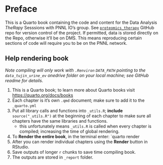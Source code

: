 # Preface {.unnumbered}

This is a Quarto book containing the code and content for the Data Analysis *TheRapy* Sesssions with PNNL IO's group. See [`proteomics_therapy`](https://github.com/PNNL-Comp-Mass-Spec/proteomics_therapy) GitHub repo for version control of the project. If permitted, data is stored directly on the Repo, otherwise it'll be on DMS. This means reproducing certain sections of code will require you to be on the PNNL network. 


::: {.callout-tip collapse="true"}

## Help rendering book

*Note compiling will only work with `.Renviron` `DATA_PATH` pointing to the `data_tujin_urine_ev` onedrive folder on your local machine; see GitHub readme for details*.

1. This is a Quarto book; to learn more about Quarto books visit <https://quarto.org/docs/books>
2. Each chapter is it's own `.qmd` document; make sure to add it to the `_quarto.yml`
3. Put all library calls and functions into `_utils.R`; **include** `source("_utils.R")` at the beginning of each chapter to make sure all chapters have the same libraries and functions.
   - this unfortunately means `_utils.R` is called when every chapter is compiled; increasing the time of global rendering. 
4. To **Render the entire book**, in the terminal enter: `quarto render 
5. After you can render individual chapters using the **Render** button in RStudio.
6. Save outputs of longer `r` chunks to save time compiling book. 
7. The outputs are stored in `_report` folder. 

:::

